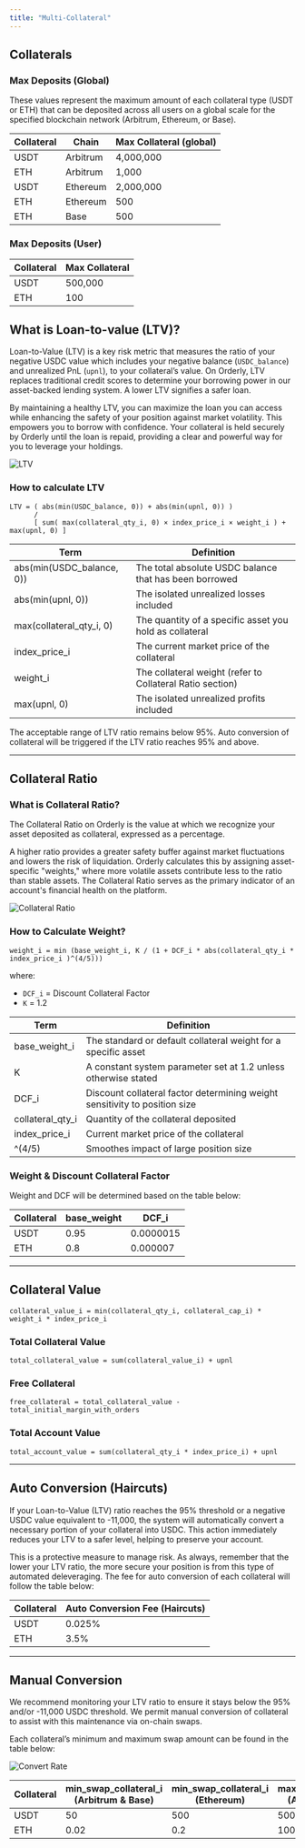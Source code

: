 ```yaml
---
title: "Multi-Collateral"
---
```


## Collaterals

### Max Deposits (Global)

These values represent the maximum amount of each collateral type (USDT or ETH) that can be deposited across all users on a global scale for the specified blockchain network (Arbitrum, Ethereum, or Base).

| Collateral | Chain    | Max Collateral (global) |
| ---------- | -------- | ----------------------- |
| USDT       | Arbitrum | 4,000,000               |
| ETH        | Arbitrum | 1,000                   |
| USDT       | Ethereum | 2,000,000               |
| ETH        | Ethereum | 500                     |
| ETH        | Base     | 500                     |

### Max Deposits (User)

| Collateral | Max Collateral |
| ---------- | -------------- |
| USDT       | 500,000        |
| ETH        | 100            |

## What is Loan-to-value (LTV)?

Loan-to-Value (LTV) is a key risk metric that measures the ratio of your negative USDC value which includes your negative balance (`USDC_balance`) and unrealized PnL (`upnl`), to your collateral’s value. On Orderly, LTV replaces traditional credit scores to determine your borrowing power in our asset-backed lending system. A lower LTV signifies a safer loan.

By maintaining a healthy LTV, you can maximize the loan you can access while enhancing the safety of your position against market volatility. This empowers you to borrow with confidence. Your collateral is held securely by Orderly until the loan is repaid, providing a clear and powerful way for you to leverage your holdings.

<img src="/images/multi-collateral/ltv.jpg" alt="LTV" />

### How to calculate LTV

```
LTV = ( abs(min(USDC_balance, 0)) + abs(min(upnl, 0)) )
      /
      [ sum( max(collateral_qty_i, 0) × index_price_i × weight_i ) + max(upnl, 0) ]
```

| Term                      | Definition                                                |
| ------------------------- | --------------------------------------------------------- |
| abs(min(USDC_balance, 0)) | The total absolute USDC balance that has been borrowed    |
| abs(min(upnl, 0))         | The isolated unrealized losses included                   |
| max(collateral_qty_i, 0)  | The quantity of a specific asset you hold as collateral   |
| index_price_i             | The current market price of the collateral                |
| weight_i                  | The collateral weight (refer to Collateral Ratio section) |
| max(upnl, 0)              | The isolated unrealized profits included                  |

The acceptable range of LTV ratio remains below 95%. Auto conversion of collateral will be triggered if the LTV ratio reaches 95% and above.

---

## Collateral Ratio

### What is Collateral Ratio?

The Collateral Ratio on Orderly is the value at which we recognize your asset deposited as collateral, expressed as a percentage.

A higher ratio provides a greater safety buffer against market fluctuations and lowers the risk of liquidation. Orderly calculates this by assigning asset-specific "weights," where more volatile assets contribute less to the ratio than stable assets. The Collateral Ratio serves as the primary indicator of an account's financial health on the platform.

<img src="/images/multi-collateral/collateral.jpg" alt="Collateral Ratio" />

### How to Calculate Weight?

```
weight_i = min (base_weight_i, K / (1 + DCF_i * abs(collateral_qty_i * index_price_i )^(4/5)))
```

where:

- `DCF_i` = Discount Collateral Factor
- `K` = 1.2

| Term             | Definition                                                                 |
| ---------------- | -------------------------------------------------------------------------- |
| base_weight_i    | The standard or default collateral weight for a specific asset             |
| K                | A constant system parameter set at 1.2 unless otherwise stated             |
| DCF_i            | Discount collateral factor determining weight sensitivity to position size |
| collateral_qty_i | Quantity of the collateral deposited                                       |
| index_price_i    | Current market price of the collateral                                     |
| ^(4/5)           | Smoothes impact of large position size                                     |

### Weight & Discount Collateral Factor

Weight and DCF will be determined based on the table below:

| Collateral | base_weight | DCF_i     |
| ---------- | ----------- | --------- |
| USDT       | 0.95        | 0.0000015 |
| ETH        | 0.8         | 0.000007  |

---

## Collateral Value

```
collateral_value_i = min(collateral_qty_i, collateral_cap_i) * weight_i * index_price_i
```

### Total Collateral Value

```
total_collateral_value = sum(collateral_value_i) + upnl
```

### Free Collateral

```
free_collateral = total_collateral_value - total_initial_margin_with_orders
```

### Total Account Value

```
total_account_value = sum(collateral_qty_i * index_price_i) + upnl
```

---

## Auto Conversion (Haircuts)

If your Loan-to-Value (LTV) ratio reaches the 95% threshold or a negative USDC value equivalent to -11,000, the system will automatically convert a necessary portion of your collateral into USDC. This action immediately reduces your LTV to a safer level, helping to preserve your account.

This is a protective measure to manage risk. As always, remember that the lower your LTV ratio, the more secure your position is from this type of automated deleveraging. The fee for auto conversion of each collateral will follow the table below:

| Collateral | Auto Conversion Fee (Haircuts) |
| ---------- | ------------------------------ |
| USDT       | 0.025%                         |
| ETH        | 3.5%                           |

---

## Manual Conversion

We recommend monitoring your LTV ratio to ensure it stays below the 95% and/or -11,000 USDC threshold. We permit manual conversion of collateral to assist with this maintenance via on-chain swaps.

Each collateral’s minimum and maximum swap amount can be found in the table below:

<img src="/images/multi-collateral/convert.jpg" alt="Convert Rate" />

| Collateral | min_swap_collateral_i (Arbitrum & Base) | min_swap_collateral_i (Ethereum) | max_swap_collateral_i (Arbitrum & Base) | max_swap_collateral_i (Ethereum) |
| ---------- | --------------------------------------- | -------------------------------- | --------------------------------------- | -------------------------------- |
| USDT       | 50                                      | 500                              | 500,000                                 | 1,000,000                        |
| ETH        | 0.02                                    | 0.2                              | 100                                     | 500                              |
